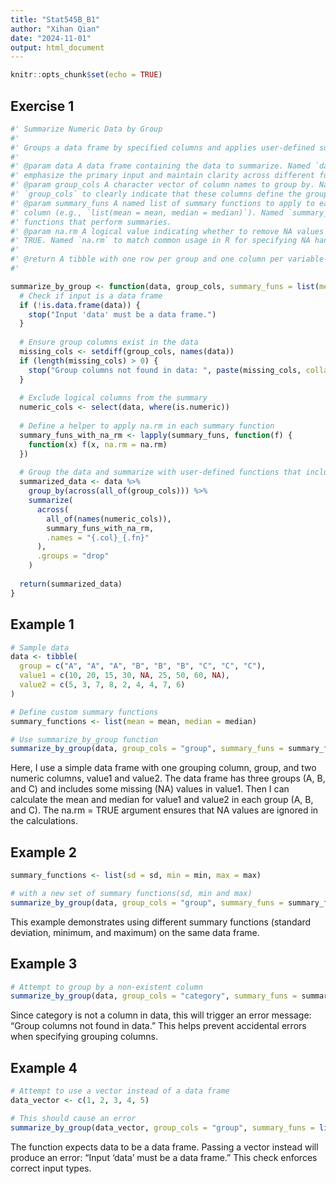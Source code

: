 ```yaml
---
title: "Stat545B_B1"
author: "Xihan Qian"
date: "2024-11-01"
output: html_document
---
```


```r
knitr::opts_chunk$set(echo = TRUE)
```

## Exercise 1

```r
#' Summarize Numeric Data by Group
#'
#' Groups a data frame by specified columns and applies user-defined summary functions to numeric columns.
#'
#' @param data A data frame containing the data to summarize. Named `data` to
#' emphasize the primary input and maintain clarity across different functions.
#' @param group_cols A character vector of column names to group by. Named 
#' `group_cols` to clearly indicate that these columns define the groups for summarization.
#' @param summary_funs A named list of summary functions to apply to each numeric 
#' column (e.g., `list(mean = mean, median = median)`). Named `summary_funs` to emphasize that this parameter expects
#' functions that perform summaries.
#' @param na.rm A logical value indicating whether to remove NA values before applying the summary functions. Defaults to 
#' TRUE. Named `na.rm` to match common usage in R for specifying NA handling.
#'
#' @return A tibble with one row per group and one column per variable-summary combination.
#'

summarize_by_group <- function(data, group_cols, summary_funs = list(mean = mean, sd = sd), na.rm = TRUE) {
  # Check if input is a data frame
  if (!is.data.frame(data)) {
    stop("Input 'data' must be a data frame.")
  }
  
  # Ensure group columns exist in the data
  missing_cols <- setdiff(group_cols, names(data))
  if (length(missing_cols) > 0) {
    stop("Group columns not found in data: ", paste(missing_cols, collapse = ", "))
  }
  
  # Exclude logical columns from the summary
  numeric_cols <- select(data, where(is.numeric))
  
  # Define a helper to apply na.rm in each summary function
  summary_funs_with_na_rm <- lapply(summary_funs, function(f) {
    function(x) f(x, na.rm = na.rm)
  })
  
  # Group the data and summarize with user-defined functions that include na.rm
  summarized_data <- data %>%
    group_by(across(all_of(group_cols))) %>%
    summarize(
      across(
        all_of(names(numeric_cols)),
        summary_funs_with_na_rm,
        .names = "{.col}_{.fn}"
      ),
      .groups = "drop"
    )
  
  return(summarized_data)
}

```

## Example 1

```r
# Sample data
data <- tibble(
  group = c("A", "A", "A", "B", "B", "B", "C", "C", "C"),
  value1 = c(10, 20, 15, 30, NA, 25, 50, 60, NA),
  value2 = c(5, 3, 7, 8, 2, 4, 4, 7, 6)
)

# Define custom summary functions
summary_functions <- list(mean = mean, median = median)

# Use summarize_by_group function
summarize_by_group(data, group_cols = "group", summary_funs = summary_functions, na.rm = TRUE)
```

Here, I use a simple data frame with one grouping column, group, and two numeric columns, value1 and value2. The data frame has three groups (A, B, and C) and includes some missing (NA) values in value1. Then I can calculate the mean and median for value1 and value2 in each group (A, B, and C). The na.rm = TRUE argument ensures that NA values are ignored in the calculations. 

## Example 2


```r
summary_functions <- list(sd = sd, min = min, max = max)

# with a new set of summary functions(sd, min and max)
summarize_by_group(data, group_cols = "group", summary_funs = summary_functions, na.rm = TRUE)

```

This example demonstrates using different summary functions (standard deviation, minimum, and maximum) on the same data frame.

## Example 3

```r
# Attempt to group by a non-existent column
summarize_by_group(data, group_cols = "category", summary_funs = summary_functions, na.rm = TRUE)

```

Since category is not a column in data, this will trigger an error message: "Group columns not found in data." This helps prevent accidental errors when specifying grouping columns.

## Example 4
```r
# Attempt to use a vector instead of a data frame
data_vector <- c(1, 2, 3, 4, 5)

# This should cause an error
summarize_by_group(data_vector, group_cols = "group", summary_funs = list(mean = mean), na.rm = TRUE)

```

The function expects data to be a data frame. Passing a vector instead will produce an error: "Input 'data' must be a data frame." This check enforces correct input types.



